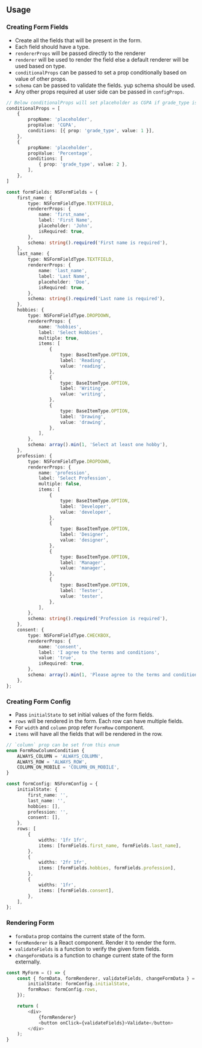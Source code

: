 ## Usage

### Creating Form Fields

- Create all the fields that will be present in the form.
- Each field should have a type.
- `rendererProps` will be passed directly to the renderer
- `renderer` will be used to render the field else a default renderer will be used based on type.
- `conditionalProps` can be passed to set a prop conditionally based on value of other props.
- `schema` can be passed to validate the fields. yup schema should be used.
- Any other props required at user side can be passed in `configProps`.

```typescript
// Below conditionalProps will set placeholder as CGPA if grade_type is 1 else it will set placeholder as Percentage
conditionalProps = [
    {
        propName: 'placeholder',
        propValue: 'CGPA',
        conditions: [{ prop: 'grade_type', value: 1 }],
    },
    {
        propName: 'placeholder',
        propValue: 'Percentage',
        conditions: [
            { prop: 'grade_type', value: 2 },
        ],
    },
]
```

```typescript
const formFields: NSFormFields = {
    first_name: {
        type: NSFormFieldType.TEXTFIELD,
        rendererProps: {
            name: 'first_name',
            label: 'First Name',
            placeholder: 'John',
            isRequired: true,
        },
        schema: string().required('First name is required'),
    },
    last_name: {
        type: NSFormFieldType.TEXTFIELD,
        rendererProps: {
            name: 'last_name',
            label: 'Last Name',
            placeholder: 'Doe',
            isRequired: true,
        },
        schema: string().required('Last name is required'),
    },
    hobbies: {
        type: NSFormFieldType.DROPDOWN,
        rendererProps: {
            name: 'hobbies',
            label: 'Select Hobbies',
            multiple: true,
            items: [
                {
                    type: BaseItemType.OPTION,
                    label: 'Reading',
                    value: 'reading',
                },
                {
                    type: BaseItemType.OPTION,
                    label: 'Writing',
                    value: 'writing',
                },
                {
                    type: BaseItemType.OPTION,
                    label: 'Drawing',
                    value: 'drawing',
                },
            ],
        },
        schema: array().min(1, 'Select at least one hobby'),
    },
    profession: {
        type: NSFormFieldType.DROPDOWN,
        rendererProps: {
            name: 'profession',
            label: 'Select Profession',
            multiple: false,
            items: [
                {
                    type: BaseItemType.OPTION,
                    label: 'Developer',
                    value: 'developer',
                },
                {
                    type: BaseItemType.OPTION,
                    label: 'Designer',
                    value: 'designer',
                },
                {
                    type: BaseItemType.OPTION,
                    label: 'Manager',
                    value: 'manager',
                },
                {
                    type: BaseItemType.OPTION,
                    label: 'Tester',
                    value: 'tester',
                },
            ],
        },
        schema: string().required('Profession is required'),
    },
    consent: {
        type: NSFormFieldType.CHECKBOX,
        rendererProps: {
            name: 'consent',
            label: 'I agree to the terms and conditions',
            value: 'true',
            isRequired: true,
        },
        schema: array().min(1, 'Please agree to the terms and conditions'),
    },
};
```

### Creating Form Config

- Pass `initialState` to set initial values of the form fields.
- `rows` will be rendered in the form. Each row can have multiple fields.
- For `width` and `column` prop refer `FormRow` component.
- `items` will have all the fields that will be rendered in the row.

```typescript
// `column` prop can be set from this enum
enum FormRowColumnCondition {
    ALWAYS_COLUMN = 'ALWAYS_COLUMN',
    ALWAYS_ROW = 'ALWAYS_ROW',
    COLUMN_ON_MOBILE = 'COLUMN_ON_MOBILE',
}
```

```typescript
const formConfig: NSFormConfig = {
    initialState: {
        first_name: '',
        last_name: '',
        hobbies: [],
        profession: '',
        consent: [],
    },
    rows: [
        {
            widths: '1fr 1fr',
            items: [formFields.first_name, formFields.last_name],
        },
        {
            widths: '2fr 1fr',
            items: [formFields.hobbies, formFields.profession],
        },
        {
            widths: '1fr',
            items: [formFields.consent],
        },
    ],
};
```

### Rendering Form

- `formData` prop contains the current state of the form.
- `formRenderer` is a React component. Render it to render the form.
- `validateFields` is a function to verify the given form fields.
- `changeFormData` is a function to change current state of the form externally.

```typescript
const MyForm = () => {
    const { formData, formRenderer, validateFields, changeFormData } = useNSForm({
        initialState: formConfig.initialState,
        formRows: formConfig.rows,
    });

    return (
        <div>
            {formRenderer}
            <button onClick={validateFields}>Validate</button>
        </div>
    );
}
```